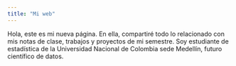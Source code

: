 ```yaml
---
title: "Mi web"
---
```


Hola, este es mi nueva página. En ella, compartiré todo lo relacionado con mis notas de clase, trabajos y proyectos de mi semestre. Soy estudiante de estadística de la Universidad Nacional de Colombia sede Medellín, futuro científico de datos.
